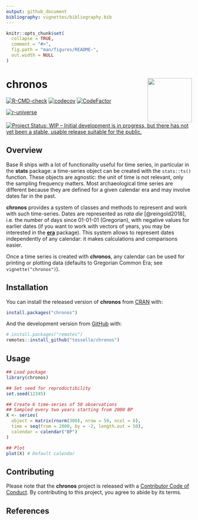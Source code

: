 ```yaml
---
output: github_document
bibliography: vignettes/bibliography.bib
---
```


<!-- README.md is generated from README.Rmd. Please edit that file -->

```r
knitr::opts_chunk$set(
  collapse = TRUE,
  comment = "#>",
  fig.path = "man/figures/README-",
  out.width = NULL
)
```

# chronos <img width=120px src="man/figures/logo.png" align="right" />

<!-- badges: start -->
[![R-CMD-check](https://github.com/tesselle/chronos/workflows/R-CMD-check/badge.svg)](https://github.com/tesselle/chronos/actions)
[![codecov](https://codecov.io/gh/tesselle/chronos/branch/main/graph/badge.svg?token=UgoOXsZW86)](https://app.codecov.io/gh/tesselle/chronos)
[![CodeFactor](https://www.codefactor.io/repository/github/tesselle/chronos/badge/main)](https://www.codefactor.io/repository/github/tesselle/chronos/overview/main)

[![r-universe](https://tesselle.r-universe.dev/badges/chronos)](https://tesselle.r-universe.dev){.pkgdown-devel}

[![Project Status: WIP – Initial development is in progress, but there has not yet been a stable, usable release suitable for the public.](https://www.repostatus.org/badges/latest/wip.svg)](https://www.repostatus.org/#wip)
<!-- badges: end -->

## Overview

Base R ships with a lot of functionality useful for time series, in particular in the **stats** package: a time-series object can be created with the `stats::ts()` function. These objects are agnostic: the unit of time is not relevant, only the sampling frequency matters. Most archaeological time series are different because they are defined for a given calendar era and may involve dates far in the past.

**chronos** provides a system of classes and methods to represent and work with such time-series. Dates are represented as *rata die* [@reingold2018], i.e. the number of days since 01-01-01 (Gregorian), with negative values for earlier dates (if you want to work with vectors of years, you may be interested in the [**era**](https://github.com/joeroe/era) package). This system allows to represent dates independently of any calendar: it makes calculations and comparisons easier.

Once a time series is created with **chronos**, any calendar can be used for printing or plotting data (defaults to Gregorian Common Era; see `vignette("chronos")`).

## Installation

You can install the released version of **chronos** from [CRAN](https://CRAN.R-project.org) with:

```r
install.packages("chronos")
```

And the development version from [GitHub](https://github.com/) with:

```r
# install.packages("remotes")
remotes::install_github("tesselle/chronos")
```

## Usage

```r
## Load package
library(chronos)
```

```r
## Set seed for reproductibility
set.seed(12345)

## Create 6 time-series of 50 observations
## Sampled every two years starting from 2000 BP
X <- series(
  object = matrix(rnorm(300), nrow = 50, ncol = 6),
  time = seq(from = 2000, by = -2, length.out = 50),
  calendar = calendar("BP")
)

## Plot
plot(X) # Default calendar
```

## Contributing

Please note that the **chronos** project is released with a [Contributor Code of Conduct](https://www.tesselle.org/conduct.html). By contributing to this project, you agree to abide by its terms.

## References
